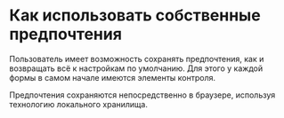 # Как использовать собственные предпочтения

Пользователь имеет возможность сохранять предпочтения, как и возвращать всё к настройкам по умолчанию. Для этого у каждой формы в самом начале имеются элементы контроля.

Предпочтения сохраняются непосредственно в браузере, используя технологию локального хранилища.
